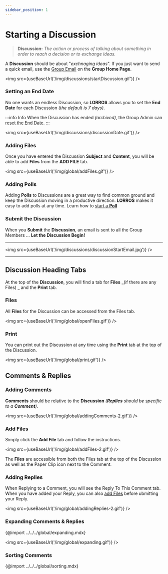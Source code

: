 ```yaml
---
sidebar_position: 1
---
```



# Starting a Discussion

> **Discussion:** _The action or process of talking about something in order to reach a decision or to exchange ideas._

A **Discussion** should be about "_exchnaging ideas_". If you just want to send a quick email, use the [Group Email](/docs/started/Group%20Actions/intro#send-an-email) on the **Group Home Page**.

<img src={useBaseUrl('/img/discussions/startDiscussion.gif')} />

### Setting an End Date

No one wants an endless Discussion, so **LORROS** allows you to set the **End Date** for each Discussion _(the default is 7 days)_.

:::info Info
When the Discussion has ended _(archived)_, the Group Admin can [reset the End Date](/administration/discussions/intro).
:::

<img src={useBaseUrl('/img/discussions/discussionDate.gif')} />

### Adding Files

Once you have entered the Discussion **Subject** and **Content**, you will be able to add **Files** from the **ADD FILE** tab.

<img src={useBaseUrl('/img/global/addFiles.gif')} />

### Adding Polls

Adding **Polls** to Discussions are a great way to find common ground and keep the Discussion moving in a productive direction. **LORROS** makes it easy to add polls at any time. Learn how to [start a **Poll**](../../misc/Start%20a%20Poll/intro)

### Submit the Discussion

When you **Submit** the **Discussion**, an email is sent to all the Group Members ... **Let the Discussion Begin!**

---

<img src={useBaseUrl('/img/discussions/discussionStartEmail.jpg')} />

---

## Discussion Heading Tabs

At the top of the **Discussion**, you will find a tab for **Files** _(if there are any Files)
_ and the **Print** tab.

### Files

All **Files** for the Discussion can be accessed from the Files tab.

<img src={useBaseUrl('/img/global/openFiles.gif')} />

### Print

You can print out the Discussion at any time using the **Print** tab at the top of the Discussion.

<img src={useBaseUrl('/img/global/print.gif')} />

## Comments & Replies

### Adding Comments

**Comments** should be relative to the **Discussion** _(**Replies** should be specific to a **Comment**)_.

<img src={useBaseUrl('/img/global/addingComments-2.gif')} />

### Add Files

Simply click the **Add File** tab and follow the instructions.

<img src={useBaseUrl('/img/global/addFiles-2.gif')} />

The **Files** are accessible from both the Files tab at the top of the Discussion as well as the Paper Clip icon next to the Comment.

### Adding Replies

When Replying to a Comment, you will see the Reply To This Comment tab. When you have added your Reply, you can also [add Files](#add-files) before ubmitting your Reply.

<img src={useBaseUrl('/img/global/addingReplies-2.gif')} />

### Expanding Comments & Replies

{@import ../../../global/expanding.mdx}

<img src={useBaseUrl('/img/global/expanding.gif')} />

### Sorting Comments

{@import ../../../global/sorting.mdx}
